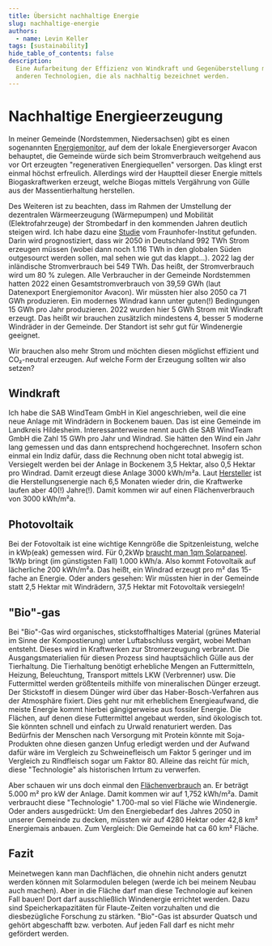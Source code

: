 ```yaml
---
title: Übersicht nachhaltige Energie
slug: nachhaltige-energie
authors:
  - name: Levin Keller
tags: [sustainability]
hide_table_of_contents: false
description:
  Eine Aufarbeitung der Effizienz von Windkraft und Gegenüberstellung mit
  anderen Technologien, die als nachhaltig bezeichnet werden.
---
```


# Nachhaltige Energieerzeugung

In meiner Gemeinde (Nordstemmen, Niedersachsen) gibt es einen sogenannten
[Energiemonitor](https://energiemonitor.avacon.de/nordstemmen), auf dem der
lokale Energieversorger Avacon behauptet, die Gemeinde würde sich beim
Stromverbrauch weitgehend aus vor Ort erzeugten "regenerativen Energiequellen"
versorgen. Das klingt erst einmal höchst erfreulich. Allerdings wird der
Hauptteil dieser Energie mittels Biogaskraftwerken erzeugt, welche Biogas
mittels Vergährung von Gülle aus der Massentierhaltung herstellen.

Des Weiteren ist zu beachten, dass im Rahmen der Umstellung der dezentralen
Wärmeerzeugung (Wärmepumpen) und Mobilität (Elektrofahrzeuge) der Strombedarf in
den kommenden Jahren deutlich steigen wird. Ich habe dazu eine
[Studie](https://www.herkulesprojekt.de/de/Barometer/barometer_2018/Endenergiebadarf2050.html)
vom Fraunhofer-Institut gefunden. Darin wird prognostiziert, dass wir 2050 in
Deutschland 992 TWh Strom erzeugen müssen (wobei dann noch 1.116 TWh in den
globalen Süden outgesourct werden sollen, mal sehen wie gut das klappt...). 2022
lag der inländische Stromverbrauch bei 549 TWh. Das heißt, der Stromverbrauch
wird um 80 % zulegen. Alle Verbraucher in der Gemeinde Nordstemmen hatten 2022
einen Gesamtstromverbrauch von 39,59 GWh (laut Datenexport Energiemonitor
Avacon). Wir müssten hier also 2050 ca 71 GWh produzieren. Ein modernes Windrad
kann unter guten(!) Bedingungen 15 GWh pro Jahr produzieren. 2022 wurden hier 5
GWh Strom mit Windkraft erzeugt. Das heißt wir brauchen zusätzlich mindestens 4,
besser 5 moderne Windräder in der Gemeinde. Der Standort ist sehr gut für
Windenergie geeignet.

Wir brauchen also mehr Strom und möchten diesen möglichst effizient und
CO₂-neutral erzeugen. Auf welche Form der Erzeugung sollten wir also setzen?

## Windkraft

Ich habe die SAB WindTeam GmbH in Kiel angeschrieben, weil die eine neue Anlage
mit Windrädern in Bockenem bauen. Das ist eine Gemeinde im Landkreis Hildesheim.
Interessanterweise nennt auch die SAB WindTeam GmbH die Zahl 15 GWh pro Jahr und
Windrad. Sie hätten den Wind ein Jahr lang gemessen und das dann entsprechend
hochgerechnet. Insofern schon einmal ein Indiz dafür, dass die Rechnung oben
nicht total abwegig ist. Versiegelt werden bei der Anlage in Bockenem 3,5
Hektar, also 0,5 Hektar pro Windrad. Damit erzeugt diese Anlage 3000 kWh/m²a.
Laut
[Hersteller](https://www.vestas.com/en/products/enventus-platform/v162-6-2-mw)
ist die Herstellungsenergie nach 6,5 Monaten wieder drin, die Kraftwerke laufen
aber 40(!) Jahre(!). Damit kommen wir auf einen Flächenverbrauch von
3000 kWh/m²a.

## Photovoltaik

Bei der Fotovoltaik ist eine wichtige Kenngröße die Spitzenleistung, welche in
kWp(eak) gemessen wird. Für 0,2kWp
[braucht man 1qm Solarpaneel](https://www.gasag.de/magazin/nachhaltig/photovoltaik-leistung-ermitteln#title-3).
1kWp bringt (im günstigsten Fall) 1.000 kWh/a. Also kommt Fotovoltaik auf
lächerliche 200 kWh/m²a. Das heißt, ein Windrad erzeugt pro m² das 15-fache an
Energie. Oder anders gesehen: Wir müssten hier in der Gemeinde statt 2,5 Hektar
mit Windrädern, 37,5 Hektar mit Fotovoltaik versiegeln!

## "Bio"-gas

Bei "Bio"-Gas wird organisches, stickstoffhaltiges Material (grünes Material im
Sinne der Kompostierung) unter Luftabschluss vergärt, wobei Methan entsteht.
Dieses wird in Kraftwerken zur Stromerzeugung verbrannt. Die Ausgangsmaterialien
für diesen Prozess sind hauptsächlich Gülle aus der Tierhaltung. Die Tierhaltung
benötigt erhebliche Mengen an Futtermitteln, Heizung, Beleuchtung, Transport
mittels LKW (Verbrenner) usw. Die Futtermittel werden größtenteils mithilfe von
mineralischen Dünger erzeugt. Der Stickstoff in diesem Dünger wird über das
Haber-Bosch-Verfahren aus der Atmosphäre fixiert. Dies geht nur mit erheblichem
Energieaufwand, die meiste Energie kommt hierbei gängigerweise aus fossiler
Energie. Die Flächen, auf denen diese Futtermittel angebaut werden, sind
ökologisch tot. Sie könnten schnell und einfach zu Urwald renaturiert werden.
Das Bedürfnis der Menschen nach Versorgung mit Protein könnte mit Soja-Produkten
ohne diesen ganzen Unfug erledigt werden und der Aufwand dafür wäre im Vergleich
zu Schweinefleisch um Faktor 5 geringer und im Vergleich zu Rindfleisch sogar um
Faktor 80. Alleine das reicht für mich, diese "Technologie" als historischen
Irrtum zu verwerfen.

Aber schauen wir uns doch einmal den
[Flächenverbrauch](https://www.statistik-bw.de/Service/Veroeff/Monatshefte/PDF/Beitrag08_07_08.pdf)
an. Er beträgt 5.000 m² pro kW der Anlage. Damit kommen wir auf 1,752 kWh/m²a.
Damit verbraucht diese "Technologie" 1.700-mal so viel Fläche wie Windenergie.
Oder anders ausgedrückt: Um den Energiebedarf des Jahres 2050 in unserer
Gemeinde zu decken, müssten wir auf 4280 Hektar oder 42,8 km² Energiemais
anbauen. Zum Vergleich: Die Gemeinde hat ca 60 km² Fläche.

## Fazit

Meinetwegen kann man Dachflächen, die ohnehin nicht anders genutzt werden können
mit Solarmodulen belegen (werde ich bei meinem Neubau auch machen). Aber in die
Fläche darf man diese Technologie auf keinen Fall bauen! Dort darf
ausschließlich Windenergie errichtet werden. Dazu sind Speicherkapazitäten für
Flaute-Zeiten vorzuhalten und die diesbezügliche Forschung zu stärken. "Bio"-Gas
ist absurder Quatsch und gehört abgeschafft bzw. verboten. Auf jeden Fall darf
es nicht mehr gefördert werden.
